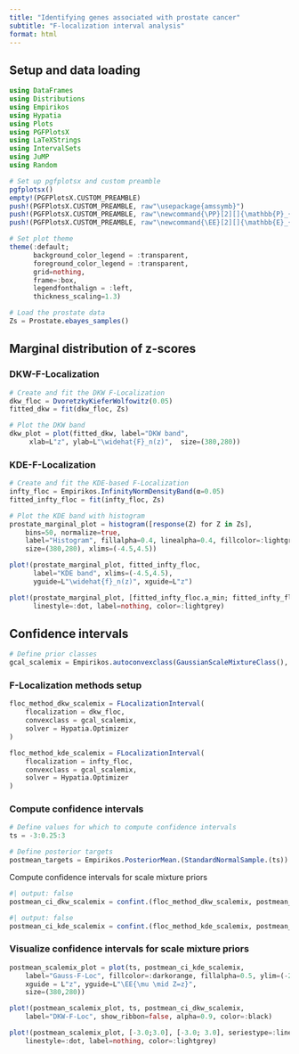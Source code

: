 ```yaml
---
title: "Identifying genes associated with prostate cancer"
subtitle: "F-localization interval analysis"
format: html
---
```


## Setup and data loading

```julia
using DataFrames
using Distributions
using Empirikos
using Hypatia
using Plots
using PGFPlotsX
using LaTeXStrings
using IntervalSets
using JuMP
using Random

# Set up pgfplotsx and custom preamble
pgfplotsx()
empty!(PGFPlotsX.CUSTOM_PREAMBLE)
push!(PGFPlotsX.CUSTOM_PREAMBLE, raw"\usepackage{amssymb}")
push!(PGFPlotsX.CUSTOM_PREAMBLE, raw"\newcommand{\PP}[2][]{\mathbb{P}_{#1}\left[#2\right]}")
push!(PGFPlotsX.CUSTOM_PREAMBLE, raw"\newcommand{\EE}[2][]{\mathbb{E}_{#1}\left[#2\right]}")

# Set plot theme
theme(:default;
      background_color_legend = :transparent,
      foreground_color_legend = :transparent,
      grid=nothing,
      frame=:box,
      legendfonthalign = :left,
      thickness_scaling=1.3)
```

```julia
# Load the prostate data
Zs = Prostate.ebayes_samples()
```

## Marginal distribution of z-scores

### DKW-F-Localization

```julia
# Create and fit the DKW F-Localization
dkw_floc = DvoretzkyKieferWolfowitz(0.05)
fitted_dkw = fit(dkw_floc, Zs)

# Plot the DKW band
dkw_plot = plot(fitted_dkw, label="DKW band",
     xlab=L"z", ylab=L"\widehat{F}_n(z)",  size=(380,280))
```

### KDE-F-Localization

```julia
# Create and fit the KDE-based F-Localization
infty_floc = Empirikos.InfinityNormDensityBand(α=0.05)
fitted_infty_floc = fit(infty_floc, Zs)

# Plot the KDE band with histogram
prostate_marginal_plot = histogram([response(Z) for Z in Zs],
    bins=50, normalize=true,
    label="Histogram", fillalpha=0.4, linealpha=0.4, fillcolor=:lightgray,
    size=(380,280), xlims=(-4.5,4.5))

plot!(prostate_marginal_plot, fitted_infty_floc,
      label="KDE band", xlims=(-4.5,4.5),
      yguide=L"\widehat{f}_n(z)", xguide=L"z")

plot!(prostate_marginal_plot, [fitted_infty_floc.a_min; fitted_infty_floc.a_max], seriestype=:vline,
      linestyle=:dot, label=nothing, color=:lightgrey)
```

## Confidence intervals

```julia
# Define prior classes
gcal_scalemix = Empirikos.autoconvexclass(GaussianScaleMixtureClass(), Zs; :grid_scaling => 1.1)
```

### F-Localization methods setup

```julia
floc_method_dkw_scalemix = FLocalizationInterval(
    flocalization = dkw_floc,
    convexclass = gcal_scalemix, 
    solver = Hypatia.Optimizer
)

floc_method_kde_scalemix = FLocalizationInterval(
    flocalization = infty_floc,
    convexclass = gcal_scalemix, 
    solver = Hypatia.Optimizer
)
```

### Compute confidence intervals

```julia
# Define values for which to compute confidence intervals
ts = -3:0.25:3

# Define posterior targets
postmean_targets = Empirikos.PosteriorMean.(StandardNormalSample.(ts))
```



Compute confidence intervals for scale mixture priors

```julia
#| output: false
postmean_ci_dkw_scalemix = confint.(floc_method_dkw_scalemix, postmean_targets, Zs)
```

```julia
#| output: false
postmean_ci_kde_scalemix = confint.(floc_method_kde_scalemix, postmean_targets, Zs)
```



### Visualize confidence intervals for scale mixture priors

```julia
postmean_scalemix_plot = plot(ts, postmean_ci_kde_scalemix,
    label="Gauss-F-Loc", fillcolor=:darkorange, fillalpha=0.5, ylim=(-2.55,2.55),
    xguide = L"z", yguide=L"\EE{\mu \mid Z=z}",
    size=(380,280))

plot!(postmean_scalemix_plot, ts, postmean_ci_dkw_scalemix,
    label="DKW-F-Loc", show_ribbon=false, alpha=0.9, color=:black)

plot!(postmean_scalemix_plot, [-3.0;3.0], [-3.0; 3.0], seriestype=:line,
    linestyle=:dot, label=nothing, color=:lightgrey)
```